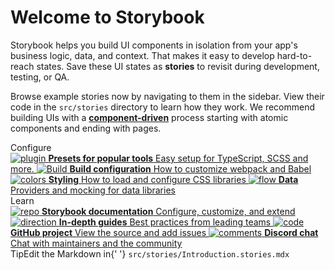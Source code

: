 
<Meta title="Example/Introduction" />

<style>{`
  .subheading {
  --mediumdark: '#999999';
  font-weight: 900;
  font-size: 13px;
  color: #999;
  letter-spacing: 6px;
  line-height: 24px;
  text-transform: uppercase;
  margin-bottom: 12px;
  margin-top: 40px;
  }

  .link-list {
  display: grid;
  grid-template-columns: 1fr;
  grid-template-rows: 1fr 1fr;
  row-gap: 10px;
  }

  @media (min-width: 620px) {
  .link-list {
    row-gap: 20px;
    column-gap: 20px;
    grid-template-columns: 1fr 1fr;
  }
  }

  @media all and (-ms-high-contrast:none) {
  .link-list {
    display: -ms-grid;
    -ms-grid-columns: 1fr 1fr;
    -ms-grid-rows: 1fr 1fr;
  }
  }

  .link-item {
  display: block;
  padding: 20px 30px 20px 15px;
  border: 1px solid #00000010;
  border-radius: 5px;
  transition: background 150ms ease-out, border 150ms ease-out, transform 150ms ease-out;
  color: #333333;
  display: flex;
  align-items: flex-start;
  }

  .link-item:hover {
  border-color: #1EA7FD50;
  transform: translate3d(0, -3px, 0);
  box-shadow: rgba(0, 0, 0, 0.08) 0 3px 10px 0;
  }

  .link-item:active {
  border-color: #1EA7FD;
  transform: translate3d(0, 0, 0);
  }

  .link-item strong {
  font-weight: 700;
  display: block;
  margin-bottom: 2px;
  }
  
  .link-item img {
  height: 40px;
  width: 40px;
  margin-right: 15px;
  flex: none;
  }

  .link-item span {
  font-size: 14px;
  line-height: 20px;
  }

  .tip {
  display: inline-block;
  border-radius: 1em;
  font-size: 11px;
  line-height: 12px;
  font-weight: 700;
  background: #E7FDD8;
  color: #66BF3C;
  padding: 4px 12px;
  margin-right: 10px;
  vertical-align: top;
  }

  .tip-wrapper {
  font-size: 13px;
  line-height: 20px;
  margin-top: 40px;
  margin-bottom: 40px;
  }

  .tip-wrapper code {
  font-size: 12px;
  display: inline-block;
  }

  
`}</style>

# Welcome to Storybook

Storybook helps you build UI components in isolation from your app's business logic, data, and context.
That makes it easy to develop hard-to-reach states. Save these UI states as **stories** to revisit during development, testing, or QA.

Browse example stories now by navigating to them in the sidebar.
View their code in the `src/stories` directory to learn how they work.
We recommend building UIs with a [**component-driven**](https://componentdriven.org) process starting with atomic components and ending with pages.

<div className="subheading">Configure</div>

<div className="link-list">
  <a
  className="link-item"
  href="https://storybook.js.org/docs/react/addons/addon-types"
  target="_blank"
  >
  <img src={Plugin} alt="plugin" />
  <span>
    <strong>Presets for popular tools</strong>
    Easy setup for TypeScript, SCSS and more.
  </span>
  </a>
  <a
  className="link-item"
  href="https://storybook.js.org/docs/react/configure/webpack"
  target="_blank"
  >
  <img src={StackAlt} alt="Build" />
  <span>
    <strong>Build configuration</strong>
    How to customize webpack and Babel
  </span>
  </a>
  <a
  className="link-item"
  href="https://storybook.js.org/docs/react/configure/styling-and-css"
  target="_blank"
  >
  <img src={Colors} alt="colors" />
  <span>
    <strong>Styling</strong>
    How to load and configure CSS libraries
  </span>
  </a>
  <a
  className="link-item"
  href="https://storybook.js.org/docs/react/get-started/setup#configure-storybook-for-your-stack"
  target="_blank"
  >
  <img src={Flow} alt="flow" />
  <span>
    <strong>Data</strong>
    Providers and mocking for data libraries
  </span>
  </a>
</div>

<div className="subheading">Learn</div>

<div className="link-list">
  <a className="link-item" href="https://storybook.js.org/docs" target="_blank">
  <img src={Repo} alt="repo" />
  <span>
    <strong>Storybook documentation</strong>
    Configure, customize, and extend
  </span>
  </a>
  <a className="link-item" href="https://storybook.js.org/tutorials/" target="_blank">
  <img src={Direction} alt="direction" />
  <span>
    <strong>In-depth guides</strong>
    Best practices from leading teams
  </span>
  </a>
  <a className="link-item" href="https://github.com/storybookjs/storybook" target="_blank">
  <img src={Code} alt="code" />
  <span>
    <strong>GitHub project</strong>
    View the source and add issues
  </span>
  </a>
  <a className="link-item" href="https://discord.gg/storybook" target="_blank">
  <img src={Comments} alt="comments" />
  <span>
    <strong>Discord chat</strong>
    Chat with maintainers and the community
  </span>
  </a>
</div>

<div className="tip-wrapper">
  <span className="tip">Tip</span>Edit the Markdown in{' '}
  <code>src/stories/Introduction.stories.mdx</code>
</div>
